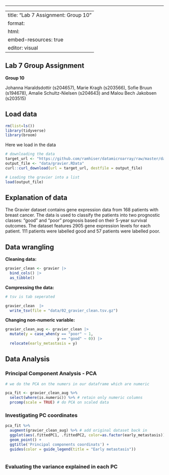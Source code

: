 ------------------------------------------------------------------------

---
title: "Lab 7 Assignment: Group 10"
format: 
  html:
    embed-resources: true
editor: visual
---

## Lab 7 Group Assignment

**Group 10**

Johanna Haraldsdottir (s204657), Marie Kragh (s203566), Sofie Bruun (s194678), Amalie Schultz-Nielsen (s204643) and Malou Bech Jakobsen (s203515)

## Load data

```r
rm(list=ls())
library(tidyverse)
library(broom)
```

Here we load in the data

```r
# downloading the data 
target_url <- "https://github.com/ramhiser/datamicroarray/raw/master/data/gravier.RData"
output_file <- "data/gravier.RData"
curl::curl_download(url = target_url, destfile = output_file)
```

```r
# Loading the gravier into a list
load(output_file)

```

## Explanation of data

The Gravier dataset contains gene expression data from 168 patients with breast cancer. The data is used to classify the patients into two prognostic classes: "good" and "poor" prognosis based on their 5-year survival outcomes. The dataset features 2905 gene expression levels for each patient. 111 patients were labelled good and 57 patients were labelled poor.

## Data wrangling

**Cleaning data:**

```r
gravier_clean <- gravier |>
  bind_cols() |>
  as_tibble()
```

**Compressing the data:**

```r
# tsv is tab seperated

gravier_clean  |> 
  write_tsv(file = "data/02_gravier_clean.tsv.gz")
```

**Changing non-numeric variable:**

```r
gravier_clean_aug <- gravier_clean |>
  mutate(y = case_when(y == "poor" ~ 1,
                       y == "good" ~ 0)) |> 
  relocate(early_metastasis = y)
```

## Data Analysis

### Principal Component Analysis - PCA

```r
# we do the PCA on the numers in our dataframe which are numeric 

pca_fit <- gravier_clean_aug %>% 
  select(where(is.numeric)) %>% # retain only numeric columns
  prcomp(scale = TRUE) # do PCA on scaled data

```

### Investigating PC coordinates

```r
pca_fit %>%
  augment(gravier_clean_aug) %>% # add original dataset back in 
  ggplot(aes(.fittedPC1, .fittedPC2, color=as.factor(early_metastasis))) +
  geom_point() + 
  ggtitle('Principal components coordinats') +
  guides(color = guide_legend(title = "Early metastasis"))
  
```

### Evaluating the variance explained in each PC
